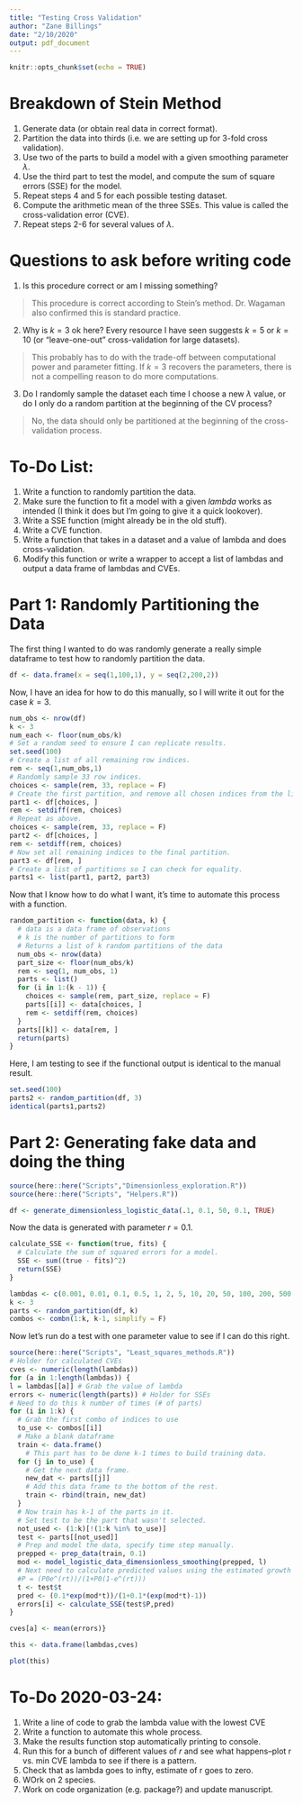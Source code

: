 ```yaml
---
title: "Testing Cross Validation"
author: "Zane Billings"
date: "2/10/2020"
output: pdf_document
---
```


```r
knitr::opts_chunk$set(echo = TRUE)
```

# Breakdown of Stein Method
1. Generate data (or obtain real data in correct format).
2. Partition the data into thirds (i.e. we are setting up for 3-fold cross validation).
3. Use two of the parts to build a model with a given smoothing parameter $\lambda$. 
4. Use the third part to test the model, and compute the sum of square errors (SSE) for the model.
5. Repeat steps 4 and 5 for each possible testing dataset.
6. Compute the arithmetic mean of the three SSEs. This value is called the cross-validation error (CVE).
7. Repeat steps 2-6 for several values of $\lambda$.

# Questions to ask before writing code
1. Is this procedure correct or am I missing something? 

> This procedure is correct according to Stein's method. Dr. Wagaman also confirmed this is standard practice.

2. Why is $k = 3$ ok here? Every resource I have seen suggests $k = 5$ or $k = 10$ (or "leave-one-out" cross-validation for large datasets).

> This probably has to do with the trade-off between computational power and parameter fitting. If $k=3$ recovers the parameters, there is not a compelling reason to do more computations.

3. Do I randomly sample the dataset each time I choose a new $\lambda$ value, or do I only do a random partition at the beginning of the CV process?

> No, the data should only be partitioned at the beginning of the cross-validation process.

# To-Do List:
1. Write a function to randomly partition the data.
2. Make sure the function to fit a model with a given $lambda$ works as intended (I think it does but I'm going to give it a quick lookover). 
3. Write a SSE function (might already be in the old stuff).
4. Write a CVE function.
5. Write a function that takes in a dataset and a value of lambda and does cross-validation.
6. Modify this function or write a wrapper to accept a list of lambdas and output a data frame of lambdas and CVEs.

\newpage

# Part 1: Randomly Partitioning the Data

The first thing I wanted to do was randomly generate a really simple dataframe to test how to randomly partition the data.

```r
df <- data.frame(x = seq(1,100,1), y = seq(2,200,2))
```

Now, I have an idea for how to do this manually, so I will write it out for the case $k = 3$.

```r
num_obs <- nrow(df)
k <- 3
num_each <- floor(num_obs/k)
# Set a random seed to ensure I can replicate results.
set.seed(100)
# Create a list of all remaining row indices.
rem <- seq(1,num_obs,1)
# Randomly sample 33 row indices.
choices <- sample(rem, 33, replace = F)
# Create the first partition, and remove all chosen indices from the list.
part1 <- df[choices, ]
rem <- setdiff(rem, choices)
# Repeat as above.
choices <- sample(rem, 33, replace = F)
part2 <- df[choices, ]
rem <- setdiff(rem, choices)
# Now set all remaining indices to the final partition.
part3 <- df[rem, ]
# Create a list of partitions so I can check for equality.
parts1 <- list(part1, part2, part3)
```

Now that I know how to do what I want, it's time to automate this process with a function.

```r
random_partition <- function(data, k) {
  # data is a data frame of observations
  # k is the number of partitions to form
  # Returns a list of k random partitions of the data
  num_obs <- nrow(data)
  part_size <- floor(num_obs/k)
  rem <- seq(1, num_obs, 1)
  parts <- list()
  for (i in 1:(k - 1)) { 
    choices <- sample(rem, part_size, replace = F)
    parts[[i]] <- data[choices, ]
    rem <- setdiff(rem, choices)
  }
  parts[[k]] <- data[rem, ]
  return(parts)
}
```

Here, I am testing to see if the functional output is identical to the manual result.

```r
set.seed(100)
parts2 <- random_partition(df, 3)
identical(parts1,parts2)
```

# Part 2: Generating fake data and doing the thing
```r
source(here::here("Scripts","Dimensionless_exploration.R"))
source(here::here("Scripts", "Helpers.R"))

df <- generate_dimensionless_logistic_data(.1, 0.1, 50, 0.1, TRUE)
```

Now the data is generated with parameter $r = 0.1$.

```r
calculate_SSE <- function(true, fits) {
  # Calculate the sum of squared errors for a model.
  SSE <- sum((true - fits)^2)
  return(SSE)
}

lambdas <- c(0.001, 0.01, 0.1, 0.5, 1, 2, 5, 10, 20, 50, 100, 200, 500, 1000, 2000, 5000, 10000)
k <- 3
parts <- random_partition(df, k)
combos <- combn(1:k, k-1, simplify = F)
```

Now let's run do a test with one parameter value to see if I can do this right.

```r
source(here::here("Scripts", "Least_squares_methods.R"))
# Holder for calculated CVEs
cves <- numeric(length(lambdas))
for (a in 1:length(lambdas)) {
l = lambdas[[a]] # Grab the value of lambda
errors <- numeric(length(parts)) # Holder for SSEs
# Need to do this k number of times (# of parts)
for (i in 1:k) {
  # Grab the first combo of indices to use
  to_use <- combos[[i]]
  # Make a blank dataframe
  train <- data.frame()
    # This part has to be done k-1 times to build training data.
  for (j in to_use) {
    # Get the next data frame.
    new_dat <- parts[[j]]
    # Add this data frame to the bottom of the rest.
    train <- rbind(train, new_dat)
  }
  # Now train has k-1 of the parts in it.
  # Set test to be the part that wasn't selected.
  not_used <- (1:k)[!(1:k %in% to_use)]
  test <- parts[[not_used]]
  # Prep and model the data, specify time step manually.
  prepped <- prep_data(train, 0.1)
  mod <- model_logistic_data_dimensionless_smoothing(prepped, l)
  # Next need to calculate predicted values using the estimated growth rate from the model.
  #P = (P0e^(rt))/(1+P0(1-e^(rt)))
  t <- test$t
  pred <- (0.1*exp(mod*t))/(1+0.1*(exp(mod*t)-1))
  errors[i] <- calculate_SSE(test$P,pred)
}

cves[a] <- mean(errors)}

this <- data.frame(lambdas,cves)
```

```r
plot(this)
```

# To-Do 2020-03-24:

1. Write a line of code to grab the lambda value with the lowest CVE
2. Write a function to automate this whole process.
3. Make the results function stop automatically printing to console.
4. Run this for a bunch of different values of $r$ and see what happens--plot r vs. min CVE lambda to see if there is a pattern.
5. Check that as lambda goes to infty, estimate of r goes to zero.
6. WOrk on 2 species.
7. Work on code organization (e.g. package?) and update manuscript.